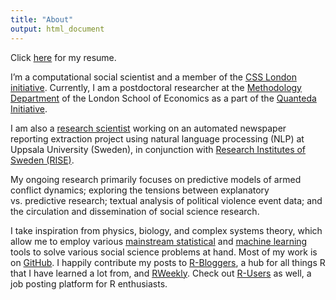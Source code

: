 ```yaml
---
title: "About"
output: html_document
---
```


Click [here](/img/Ciflikli_CV_260219.pdf) for my resume.

I'm a computational social scientist and a member of the [CSS London initiative](http://www.csslondoninitiative.co.uk/people/). Currently, I am a postdoctoral researcher at the [Methodology Department](http://www.lse.ac.uk/Methodology/People/Researchers/Gokhan-Ciflikli) of the London School of Economics as a part of the [Quanteda Initiative](https://quanteda.org/people/).

I am also a [research scientist](http://katalog.uu.se/profile/?id=N19-495) working on an automated newspaper reporting extraction project using natural language processing (NLP) at Uppsala University (Sweden), in conjunction 
with [Research Institutes of Sweden (RISE)](https://www.ri.se/en).

My ongoing research primarily focuses on predictive models of armed conflict dynamics; exploring the tensions between explanatory vs. predictive research; textual analysis of political violence event data; and the circulation and dissemination of social science research.

I take inspiration from physics, biology, and complex systems theory, which allow me to employ various [mainstream statistical](http://blogs.lse.ac.uk/impactofsocialsciences/2014/09/23/data-science-statistics-communication/) and [machine learning](https://xkcd.com/1838/) tools to solve various social science problems at hand. Most of my work is on [GitHub](https://github.com/ciflikli). I happily contribute my posts to [R-Bloggers](https://www.r-bloggers.com/), a hub for all things R that I have learned a lot from, and [RWeekly](https://rweekly.org/). Check out [R-Users](https://www.r-users.com/) as well, a job posting platform for R enthusiasts.